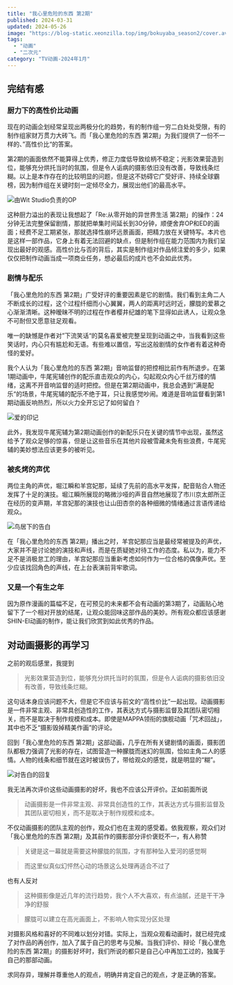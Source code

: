 ```yaml
---
title: "我心里危险的东西 第2期"
published: 2024-03-31
updated: 2024-05-26
image: "https://blog-static.xeonzilla.top/img/bokuyaba_season2/cover.avif"
tags:
  - "动画"
  - "二次元"
category: "TV动画-2024年1月"
---
```


## 完结有感
### 厨力下的高性价比动画
现在的动画企划经常呈现出两极分化的趋势，有的制作组一穷二白处处受限，有的制作组家财万贯力大砖飞。而「我心里危险的东西 第2期」为我们提供了一份不一样的、”高性价比“的答案。

第2期的画面依然不能算得上优秀，修正力度低导致绘柄不稳定；光影效果营造到位，能够充分烘托当时的氛围，但是令人诟病的摄影依旧没有改善，导致线条烂糊。以上是本作存在的比较明显的问题，但是这不妨碍它广受好评、持续全球霸榜，因为制作组在关键时刻一定倾尽全力，展现出他们的最高水平。

<Image src="https://blog-static.xeonzilla.top/img/bokuyaba_season2/01.avif" alt="由Wit Studio负责的OP" format="avif" inferSize />

这种厨力溢出的表现让我想起了「Re:从零开始的异世界生活 第2期」的操作：24分钟无法完整保留剧情，那就把单集时间延长到30分钟，顺便舍弃OP和ED的画面；经费不足工期紧张，那就选择性崩坏远景画面，把精力放在关键特写。本片也是这样一部作品，它身上有着无法回避的缺点，但是制作组在能力范围内为我们呈现出最好的观感。高性价比与否的背后，其实是制作组对作品倾注爱的多少，如果仅仅把制作动画当成一项商业任务，想必最后的成片也不会如此优秀。

### 剧情与配乐
「我心里危险的东西 第2期」广受好评的重要因素是它的剧情。我们看到主角二人不断成长的过程，这个过程纤细而小心翼翼，两人的距离时远时近，朦胧的爱慕之心渐渐清晰。这种暧昧不明的过程在作者樱井纪雄的笔下显得如此诱人，让观众急不可耐但又愿意驻足观看。

唯一的缺憾是作者对”下流笑话“的莫名喜爱被完整呈现到动画之中，当我看到这些笑话时，内心只有尴尬和无语。有些难以置信，写出这般剧情的女作者有着这种奇怪的爱好。

我个人认为「我心里危险的东西 第2期」音响监督的把控相比前作有所退步。在第1期动画中，牛尾宪辅创作的配乐直击观众的内心，勾起观众内心千丝万缕的情绪，这离不开音响监督的适时把控。但是在第2期动画中，我总会遇到”满是配乐“的场景，牛尾宪辅的配乐不绝于耳，只让我感觉吵闹。难道是音响监督看到第1期动画反响热烈，所以火力全开忘记了如何留白？

<Image src="https://blog-static.xeonzilla.top/img/bokuyaba_season2/02.avif" alt="爱的印记" format="avif" inferSize />

此外，我发现牛尾宪辅为第2期动画创作的新配乐只在关键的情节中出现，虽然这给予了观众足够的惊喜，但是让这些音乐在其他片段被雪藏未免有些浪费，牛尾宪辅的美妙想法应该更多的被听见。

### 被炙烤的声优
两位主角的声优，堀江瞬和羊宫妃那，延续了先前的高水平发挥，配音贴合人物还发挥了十足的演技。堀江瞬所展现的略微沙哑的声音自然地展现了市川京太郎所正在经历的变声期，羊宫妃那的演技也让山田杏奈的各种细微的情绪通过言语传递给观众。

<Image src="https://blog-static.xeonzilla.top/img/bokuyaba_season2/03.avif" alt="鸟居下的告白" format="avif" inferSize />

在「我心里危险的东西 第2期」播出之时，羊宫妃那应当是最经常被提及的声优，大家并不是讨论她的演技和声线，而是在质疑她对待工作的态度。私以为，能力不足不是消极怠工的理由，羊宫妃那应当重新考虑如何作为一位合格的偶像声优。至少应该找回角色的声线，在上台表演前背牢歌词。

### 又是一个有生之年
因为原作漫画的篇幅不足，在可预见的未来都不会有动画的第3期了，动画贴心地留下了一个相对开放的结尾，让观众能回味这部作品的美妙。所有观众都应该感谢SHIN-EI动画的制作，能让我们欣赏到如此优秀的作品。

## 对动画摄影的再学习
之前的观后感里，我提到
>光影效果营造到位，能够充分烘托当时的氛围，但是令人诟病的摄影依旧没有改善，导致线条烂糊。

这句话本身应该问题不大，但是它不应该与前文的“高性价比”一起出现。动画摄影是一件非常主观、非常具创造性的工作，其表达方式与摄影监督及其团队密切相关，而不是取决于制作规模和成本。即使是MAPPA领衔的旗舰动画「咒术回战」，其中也不乏“摄影毁掉精美作画”的评论。

回到「我心里危险的东西 第2期」这部动画，几乎在所有关键剧情的画面，摄影团队都极力强调了光影的存在，试图营造一种朦胧而迷幻的氛围，恰如主角二人的感情。人物的线条和细节就在这时被误伤了，带给观众的感觉，就是明显的“糊”。

<Image src="https://blog-static.xeonzilla.top/img/bokuyaba_season2/04.avif" alt="对告白的回复" format="avif" inferSize />

我无法再次评价这些动画摄影的好坏，我也不应该公开评价。正如前面所说
>动画摄影是一件非常主观、非常具创造性的工作，其表达方式与摄影监督及其团队密切相关，而不是取决于制作规模和成本。

不仅动画摄影的团队主观的创作，观众们也在主观的感受着。依我观察，观众们对「我心里危险的东西 第2期」及其前作的摄影部分评价褒贬不一，有人称赞
>关键是这一幕就是需要这种朦胧的氛围，才有那种坠入爱河的感觉啊

>而这里似真似幻怦然心动的场景这么处理再适合不过了

也有人反对
>这种摄影像是近几年的流行趋势，我个人不大喜欢，有点油腻，还是干干净净的舒服

>朦胧可以建立在高光画面上，不影响人物实现分区处理

对摄影风格和喜好的不同难以划分对错。实际上，当观众观看动画时，就已经完成了对作品的再创作，加入了属于自己的思考与见解。当我们评价、辩论「我心里危险的东西 第2期」的摄影好坏时，我们所说的都只是自己心中再加工过的，独属于自己的那部动画。

求同存异，理解并尊重他人的观点，明确并肯定自己的观点，才是正确的答案。
